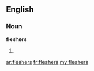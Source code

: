 ==English==

===Noun===
'''fleshers'''

# {{plural of|[[flesher]]}}

[[ar:fleshers]]
[[fr:fleshers]]
[[my:fleshers]]